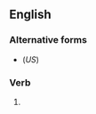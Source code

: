 ==English==

===Alternative forms===
* {{l|en|polarizing}} (''US'')

===Verb===
{{head|en|verb form}}

# {{present participle of|en|polarise|nocat=1}}